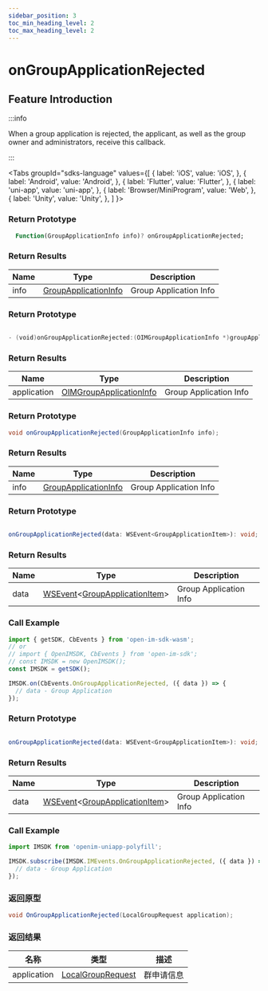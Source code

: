 ```yaml
---
sidebar_position: 3
toc_min_heading_level: 2
toc_max_heading_level: 2
---
```


# onGroupApplicationRejected

## Feature Introduction

:::info

When a group application is rejected, the applicant, as well as the group owner and administrators, receive this callback.

:::

<Tabs
groupId="sdks-language"
values={[
{ label: 'iOS', value: 'iOS', },
{ label: 'Android', value: 'Android', },
{ label: 'Flutter', value: 'Flutter', },
{ label: 'uni-app', value: 'uni-app', },
{ label: 'Browser/MiniProgram', value: 'Web', },
{ label: 'Unity', value: 'Unity', },
]
}>

<TabItem value="Flutter">

### Return Prototype

```dart showLineNumbers
  Function(GroupApplicationInfo info)? onGroupApplicationRejected;
```

### Return Results

| Name | Type                                                      | Description              |
| ---- | --------------------------------------------------------- | ------------------------ |
| info | [GroupApplicationInfo](/class/group/groupApplicationInfo.mdx) | Group Application Info |

</TabItem>

<TabItem value="iOS">

### Return Prototype

```swift showLineNumbers

- (void)onGroupApplicationRejected:(OIMGroupApplicationInfo *)groupApplication;

```

### Return Results

| Name        | Type                                                         | Description              |
| ----------- | ------------------------------------------------------------ | ------------------------ |
| application | [OIMGroupApplicationInfo](/class/group/groupApplicationInfo.mdx) | Group Application Info |

</TabItem>

<TabItem value="Android">

### Return Prototype

```java showLineNumbers
void onGroupApplicationRejected(GroupApplicationInfo info);
```

### Return Results

| Name | Type                                                      | Description              |
| ---- | --------------------------------------------------------- | ------------------------ |
| info | [GroupApplicationInfo](/class/group/groupApplicationInfo.mdx) | Group Application Info |

</TabItem>

<TabItem value="Web">

### Return Prototype

```ts showLineNumbers

onGroupApplicationRejected(data: WSEvent<GroupApplicationItem>): void;

```

### Return Results

| Name | Type                                                                     | Description              |
| ---- | ------------------------------------------------------------------------ | ------------------------ |
| data | [WSEvent](/class/response.mdx)<[GroupApplicationItem](/class/group/groupApplicationInfo.mdx)> | Group Application Info |

### Call Example

```js showLineNumbers
import { getSDK, CbEvents } from 'open-im-sdk-wasm';
// or
// import { OpenIMSDK, CbEvents } from 'open-im-sdk';
// const IMSDK = new OpenIMSDK();
const IMSDK = getSDK();

IMSDK.on(CbEvents.OnGroupApplicationRejected, ({ data }) => {
  // data - Group Application
});
```

</TabItem>

<TabItem value="uni-app">

### Return Prototype

```ts showLineNumbers

onGroupApplicationRejected(data: WSEvent<GroupApplicationItem>): void;

```

### Return Results

| Name | Type                                                                     | Description              |
| ---- | ------------------------------------------------------------------------ | ------------------------ |
| data | [WSEvent](/class/response.mdx)<[GroupApplicationItem](/class/group/groupApplicationInfo.mdx)> | Group Application Info |

### Call Example

```js showLineNumbers
import IMSDK from 'openim-uniapp-polyfill';

IMSDK.subscribe(IMSDK.IMEvents.OnGroupApplicationRejected, ({ data }) => {
  // data - Group Application
});
```

</TabItem>

<TabItem value="Unity">

### 返回原型

```C# showLineNumbers
void OnGroupApplicationRejected(LocalGroupRequest application);
```

### 返回结果

| 名称 | 类型                                                                   | 描述         |
| ---- | ---------------------------------------------------------------------- | ------------ |
| application | [LocalGroupRequest](/class/group/groupApplicationInfo.mdx) | 群申请信息 |

</TabItem>

</Tabs>